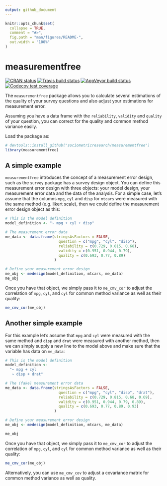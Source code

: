 ```yaml
---
output: github_document
---
```


<!-- README.md is generated from README.Rmd. Please edit that file -->

```r
knitr::opts_chunk$set(
  collapse = TRUE,
  comment = "#>",
  fig.path = "man/figures/README-",
  out.width = "100%"
)
```
# measurementfree

<!-- badges: start -->
[![CRAN status](https://www.r-pkg.org/badges/version/measurementfree)](https://cran.r-project.org/package=measurementfree)
[![Travis build status](https://travis-ci.org/sociometricresearch/measurementfree.svg?branch=master)](https://travis-ci.org/sociometricresearch/measurementfree)
[![AppVeyor build status](https://ci.appveyor.com/api/projects/status/github/sociometricresearch/measurementfree?branch=master&svg=true)](https://ci.appveyor.com/project/sociometricresearch/measurementfree)
[![Codecov test coverage](https://codecov.io/gh/sociometricresearch/measurementfree/branch/master/graph/badge.svg)](https://codecov.io/gh/sociometricresearch/measurementfree?branch=master)
<!-- badges: end -->

The `measurementfree` package allows you to calculate several estimations of the quality of your survey questions and also adjust your estimations for measurement error.

Assuming you have a data frame with the `reliability`, `validity` and `quality` of your question, you can correct for the quality and common method variance easily.

Load the package as:

```r
# devtools::install_github("sociometricresearch/measurementfree")
library(measurementfree)
```

## A simple example

`measurementfree` introduces the concept of a measurement error design, such as the `survey` package has a survey design object. You can define this measurement error design with three objects: your model design, your measurement error data and the data of the analysis. For a simple case, let's assume that the columns `mpg`, `cyl` and `disp` for `mtcars` were measured with the same method (e.g. likert scale), then we could define the measurement error design object as this:

```r
# This is the model definition
model_definition <- "~ mpg + cyl + disp"

# The measurement error data
me_data <- data.frame(stringsAsFactors = FALSE,
                        question = c("mpg", "cyl", "disp"),
                        reliability = c(0.729, 0.815, 0.68),
                        validity = c(0.951, 0.944, 0.79),
                        quality = c(0.693, 0.77, 0.89)
                      )

# Define your measurement error design
me_obj <- medesign(model_definition, mtcars, me_data)
me_obj
```

Once you have that object, we simply pass it to `me_cmv_cor` to adjust the correlation of `mpg`, `cyl`, and `cyl` for common method variance as well as their quality:

```r
me_cmv_cor(me_obj)
```

## Another simple example

For this example let's assume that `mpg` and `cyl` were measured with the same method and `disp` and `drat` were measured with another method, then we can simply supply a new line to the model above and make sure that the variable has data on `me_data`:

```r
# This is the model definition
model_definition <-
  "~ mpg + cyl
   ~ disp + drat"

# The (fake) measurement error data
me_data <- data.frame(stringsAsFactors = FALSE,
                        question = c("mpg", "cyl", "disp", "drat"),
                        reliability = c(0.729, 0.815, 0.68, 0.69),
                        validity = c(0.951, 0.944, 0.79, 0.89),
                        quality = c(0.693, 0.77, 0.89, 0.93)
                      )

# Define your measurement error design
me_obj <- medesign(model_definition, mtcars, me_data)

me_obj
```

Once you have that object, we simply pass it to `me_cmv_cor` to adjust the correlation of `mpg`, `cyl`, and `cyl` for common method variance as well as their quality:

```r
me_cmv_cor(me_obj)
```

Alternatively, you can use `me_cmv_cov` to adjust a covariance matrix for common method variance as well as quality.
